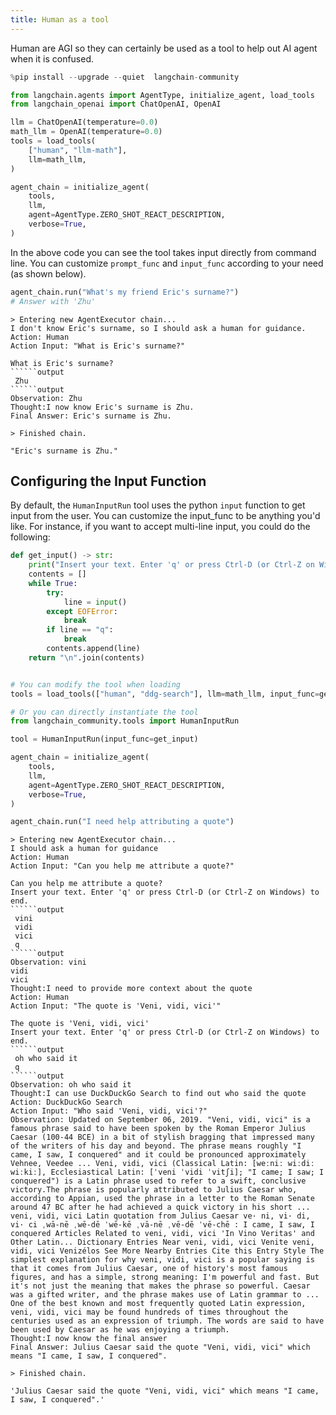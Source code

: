 ```yaml
---
title: Human as a tool
---
```


Human are AGI so they can certainly be used as a tool to help out AI agent 
when it is confused.


```python
%pip install --upgrade --quiet  langchain-community
```


```python
from langchain.agents import AgentType, initialize_agent, load_tools
from langchain_openai import ChatOpenAI, OpenAI

llm = ChatOpenAI(temperature=0.0)
math_llm = OpenAI(temperature=0.0)
tools = load_tools(
    ["human", "llm-math"],
    llm=math_llm,
)

agent_chain = initialize_agent(
    tools,
    llm,
    agent=AgentType.ZERO_SHOT_REACT_DESCRIPTION,
    verbose=True,
)
```

In the above code you can see the tool takes input directly from command line.
You can customize `prompt_func` and `input_func` according to your need (as shown below).


```python
agent_chain.run("What's my friend Eric's surname?")
# Answer with 'Zhu'
```
```output
> Entering new AgentExecutor chain...
I don't know Eric's surname, so I should ask a human for guidance.
Action: Human
Action Input: "What is Eric's surname?"

What is Eric's surname?
``````output
 Zhu
``````output
Observation: Zhu
Thought:I now know Eric's surname is Zhu.
Final Answer: Eric's surname is Zhu.

> Finished chain.
```


```output
"Eric's surname is Zhu."
```


## Configuring the Input Function

By default, the `HumanInputRun` tool uses the python `input` function to get input from the user.
You can customize the input_func to be anything you'd like.
For instance, if you want to accept multi-line input, you could do the following:


```python
def get_input() -> str:
    print("Insert your text. Enter 'q' or press Ctrl-D (or Ctrl-Z on Windows) to end.")
    contents = []
    while True:
        try:
            line = input()
        except EOFError:
            break
        if line == "q":
            break
        contents.append(line)
    return "\n".join(contents)


# You can modify the tool when loading
tools = load_tools(["human", "ddg-search"], llm=math_llm, input_func=get_input)
```


```python
# Or you can directly instantiate the tool
from langchain_community.tools import HumanInputRun

tool = HumanInputRun(input_func=get_input)
```


```python
agent_chain = initialize_agent(
    tools,
    llm,
    agent=AgentType.ZERO_SHOT_REACT_DESCRIPTION,
    verbose=True,
)
```


```python
agent_chain.run("I need help attributing a quote")
```
```output
> Entering new AgentExecutor chain...
I should ask a human for guidance
Action: Human
Action Input: "Can you help me attribute a quote?"

Can you help me attribute a quote?
Insert your text. Enter 'q' or press Ctrl-D (or Ctrl-Z on Windows) to end.
``````output
 vini
 vidi
 vici
 q
``````output
Observation: vini
vidi
vici
Thought:I need to provide more context about the quote
Action: Human
Action Input: "The quote is 'Veni, vidi, vici'"

The quote is 'Veni, vidi, vici'
Insert your text. Enter 'q' or press Ctrl-D (or Ctrl-Z on Windows) to end.
``````output
 oh who said it 
 q
``````output
Observation: oh who said it 
Thought:I can use DuckDuckGo Search to find out who said the quote
Action: DuckDuckGo Search
Action Input: "Who said 'Veni, vidi, vici'?"
Observation: Updated on September 06, 2019. "Veni, vidi, vici" is a famous phrase said to have been spoken by the Roman Emperor Julius Caesar (100-44 BCE) in a bit of stylish bragging that impressed many of the writers of his day and beyond. The phrase means roughly "I came, I saw, I conquered" and it could be pronounced approximately Vehnee, Veedee ... Veni, vidi, vici (Classical Latin: [weːniː wiːdiː wiːkiː], Ecclesiastical Latin: [ˈveni ˈvidi ˈvitʃi]; "I came; I saw; I conquered") is a Latin phrase used to refer to a swift, conclusive victory.The phrase is popularly attributed to Julius Caesar who, according to Appian, used the phrase in a letter to the Roman Senate around 47 BC after he had achieved a quick victory in his short ... veni, vidi, vici Latin quotation from Julius Caesar ve· ni, vi· di, vi· ci ˌwā-nē ˌwē-dē ˈwē-kē ˌvā-nē ˌvē-dē ˈvē-chē : I came, I saw, I conquered Articles Related to veni, vidi, vici 'In Vino Veritas' and Other Latin... Dictionary Entries Near veni, vidi, vici Venite veni, vidi, vici Venizélos See More Nearby Entries Cite this Entry Style The simplest explanation for why veni, vidi, vici is a popular saying is that it comes from Julius Caesar, one of history's most famous figures, and has a simple, strong meaning: I'm powerful and fast. But it's not just the meaning that makes the phrase so powerful. Caesar was a gifted writer, and the phrase makes use of Latin grammar to ... One of the best known and most frequently quoted Latin expression, veni, vidi, vici may be found hundreds of times throughout the centuries used as an expression of triumph. The words are said to have been used by Caesar as he was enjoying a triumph.
Thought:I now know the final answer
Final Answer: Julius Caesar said the quote "Veni, vidi, vici" which means "I came, I saw, I conquered".

> Finished chain.
```


```output
'Julius Caesar said the quote "Veni, vidi, vici" which means "I came, I saw, I conquered".'
```



```python

```
